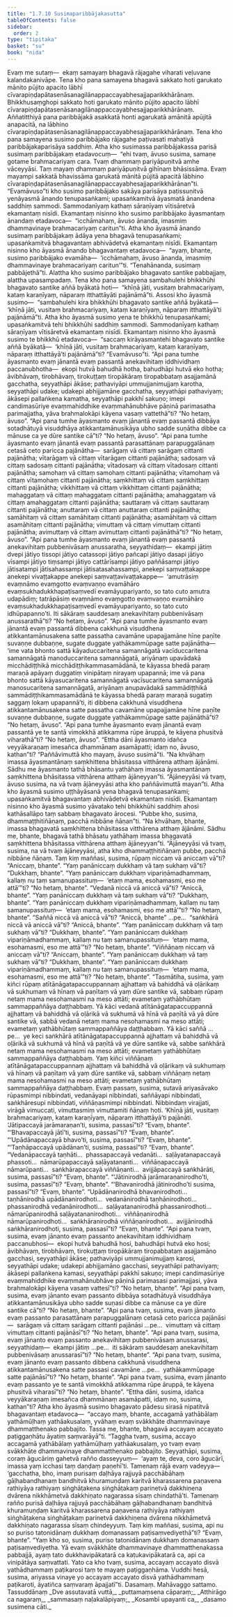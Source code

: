 ```yaml
---
title: "1.7.10 Susimaparibbājakasutta"
tableOfContents: false
sidebar:
  order: 2
type: "tipitaka"
basket: "su"
book: "nida"
---
```



<DynamicBreadcrumb />

<Division number="70" book="nida" bookNo="12" page="340">

<Paragraph number="518" book="nida">
Evaṃ me sutaṃ—  ekaṃ samayaṃ bhagavā rājagahe viharati veḷuvane kalandakanivāpe. Tena kho pana samayena bhagavā sakkato hoti garukato mānito pūjito apacito lābhī cīvarapiṇḍapātasenāsanagilānappaccayabhesajjaparikkhārānaṃ. Bhikkhusaṃghopi sakkato hoti garukato mānito pūjito apacito lābhī cīvarapiṇḍapātasenāsanagilānappaccayabhesajjaparikkhārānaṃ. Aññatitthiyā pana paribbājakā asakkatā honti agarukatā amānitā apūjitā anapacitā, na lābhino cīvarapiṇḍapātasenāsanagilānappaccayabhesajjaparikkhārānaṃ.
</Paragraph>

<Paragraph number="519" book="nida">
Tena kho pana samayena susimo paribbājako rājagahe paṭivasati mahatiyā paribbājakaparisāya saddhiṃ. Atha kho susimassa paribbājakassa parisā susimaṃ paribbājakaṃ etadavocuṃ—  “ehi tvaṃ, āvuso susima, samaṇe gotame brahmacariyaṃ cara. Tvaṃ dhammaṃ pariyāpuṇitvā amhe vāceyyāsi. Taṃ mayaṃ dhammaṃ pariyāpuṇitvā gihīnaṃ bhāsissāma. Evaṃ mayampi sakkatā bhavissāma garukatā mānitā pūjitā apacitā lābhino cīvarapiṇḍapātasenāsanagilānappaccayabhesajjaparikkhārānan”ti. “Evamāvuso”ti kho susimo paribbājako sakāya parisāya paṭissuṇitvā yenāyasmā ānando tenupasaṅkami; upasaṅkamitvā āyasmatā ānandena saddhiṃ sammodi. Sammodanīyaṃ kathaṃ sāraṇīyaṃ vītisāretvā ekamantaṃ nisīdi. Ekamantaṃ nisinno kho susimo paribbājako āyasmantaṃ ānandaṃ etadavoca—  “icchāmahaṃ, āvuso ānanda, imasmiṃ dhammavinaye brahmacariyaṃ caritun”ti.
</Paragraph>

<Paragraph number="520" book="nida">
Atha kho āyasmā ānando susimaṃ paribbājakaṃ ādāya yena bhagavā tenupasaṅkami; upasaṅkamitvā bhagavantaṃ abhivādetvā ekamantaṃ nisīdi. Ekamantaṃ nisinno kho āyasmā ānando bhagavantaṃ etadavoca—  “ayaṃ, bhante, susimo paribbājako evamāha—  ‘icchāmahaṃ, āvuso ānanda, imasmiṃ dhammavinaye brahmacariyaṃ caritun’”ti. “Tenahānanda, susimaṃ pabbājethā”ti. Alattha kho susimo paribbājako bhagavato santike pabbajjaṃ, alattha upasampadaṃ.
</Paragraph>

<Paragraph number="521" book="nida">
Tena kho pana samayena sambahulehi bhikkhūhi bhagavato santike aññā byākatā hoti—  “khīṇā jāti, vusitaṃ brahmacariyaṃ, kataṃ karaṇīyaṃ, nāparaṃ itthattāyāti pajānāmā”ti. Assosi kho āyasmā susimo—  “sambahulehi kira bhikkhūhi bhagavato santike aññā byākatā—  ‘khīṇā jāti, vusitaṃ brahmacariyaṃ, kataṃ karaṇīyaṃ, nāparaṃ itthattāyā’ti pajānāmā”ti. Atha kho āyasmā susimo yena te bhikkhū tenupasaṅkami; upasaṅkamitvā tehi bhikkhūhi saddhiṃ sammodi. Sammodanīyaṃ kathaṃ sāraṇīyaṃ vītisāretvā ekamantaṃ nisīdi. Ekamantaṃ nisinno kho āyasmā susimo te bhikkhū etadavoca—  “saccaṃ kirāyasmantehi bhagavato santike aññā byākatā—  ‘khīṇā jāti, vusitaṃ brahmacariyaṃ, kataṃ karaṇīyaṃ, nāparaṃ itthattāyā’ti pajānāmā”ti? “Evamāvuso”ti.
</Paragraph>

<Paragraph number="522" book="nida">
“Api pana tumhe āyasmanto evaṃ jānantā evaṃ passantā anekavihitaṃ iddhividhaṃ paccanubhotha—  ekopi hutvā bahudhā hotha, bahudhāpi hutvā eko hotha; āvibhāvaṃ, tirobhāvaṃ, tirokuṭṭaṃ tiropākāraṃ tiropabbataṃ asajjamānā gacchatha, seyyathāpi ākāse; pathaviyāpi ummujjanimujjaṃ karotha, seyyathāpi udake; udakepi abhijjamāne gacchatha, seyyathāpi pathaviyaṃ; ākāsepi pallaṅkena kamatha, seyyathāpi pakkhī sakuṇo; imepi candimasūriye evaṃmahiddhike evaṃmahānubhāve pāṇinā parimasatha parimajjatha, yāva brahmalokāpi kāyena vasaṃ vattethā”ti? “No hetaṃ, āvuso”.
</Paragraph>

<Paragraph number="523" book="nida">
“Api pana tumhe āyasmanto evaṃ jānantā evaṃ passantā dibbāya sotadhātuyā visuddhāya atikkantamānusikāya ubho sadde suṇātha dibbe ca mānuse ca ye dūre santike cā”ti? “No hetaṃ, āvuso”.
</Paragraph>

<Paragraph number="524" book="nida">
“Api pana tumhe āyasmanto evaṃ jānantā evaṃ passantā parasattānaṃ parapuggalānaṃ cetasā ceto paricca pajānātha—  sarāgaṃ vā cittaṃ sarāgaṃ cittanti pajānātha; vītarāgaṃ vā cittaṃ vītarāgaṃ cittanti pajānātha; sadosaṃ vā cittaṃ sadosaṃ cittanti pajānātha; vītadosaṃ vā cittaṃ vītadosaṃ cittanti pajānātha; samohaṃ vā cittaṃ samohaṃ cittanti pajānātha; vītamohaṃ vā cittaṃ vītamohaṃ cittanti pajānātha; saṃkhittaṃ vā cittaṃ saṃkhittaṃ cittanti pajānātha; vikkhittaṃ vā cittaṃ vikkhittaṃ cittanti pajānātha; mahaggataṃ vā cittaṃ mahaggataṃ cittanti pajānātha; amahaggataṃ vā cittaṃ amahaggataṃ cittanti pajānātha; sauttaraṃ vā cittaṃ sauttaraṃ cittanti pajānātha; anuttaraṃ vā cittaṃ anuttaraṃ cittanti pajānātha; samāhitaṃ vā cittaṃ samāhitaṃ cittanti pajānātha; asamāhitaṃ vā cittaṃ asamāhitaṃ cittanti pajānātha; vimuttaṃ vā cittaṃ vimuttaṃ cittanti pajānātha; avimuttaṃ vā cittaṃ avimuttaṃ cittanti pajānāthā”ti? “No hetaṃ, āvuso”.
</Paragraph>

<Paragraph number="525" book="nida">
“Api pana tumhe āyasmanto evaṃ jānantā evaṃ passantā anekavihitaṃ pubbenivāsaṃ anussaratha, seyyathidaṃ—  ekampi jātiṃ dvepi jātiyo tissopi jātiyo catassopi jātiyo pañcapi jātiyo dasapi jātiyo vīsampi jātiyo tiṃsampi jātiyo cattārīsampi jātiyo paññāsampi jātiyo jātisatampi jātisahassampi jātisatasahassampi, anekepi saṃvaṭṭakappe anekepi vivaṭṭakappe anekepi saṃvaṭṭavivaṭṭakappe—  ‘amutrāsiṃ evaṃnāmo evaṃgotto evaṃvaṇṇo evamāhāro evaṃsukhadukkhapaṭisaṃvedī evamāyupariyanto, so tato cuto amutra udapādiṃ; tatrāpāsiṃ evaṃnāmo evaṃgotto evaṃvaṇṇo evamāhāro evaṃsukhadukkhapaṭisaṃvedī evamāyupariyanto, so tato cuto idhūpapanno’ti. Iti sākāraṃ sauddesaṃ anekavihitaṃ pubbenivāsaṃ anussarathā”ti? “No hetaṃ, āvuso”.
</Paragraph>

<Paragraph number="526" book="nida">
“Api pana tumhe āyasmanto evaṃ jānantā evaṃ passantā dibbena cakkhunā visuddhena atikkantamānusakena satte passatha cavamāne upapajjamāne hīne paṇīte suvaṇṇe dubbaṇṇe, sugate duggate yathākammūpage satte pajānātha—  ‘ime vata bhonto sattā kāyaduccaritena samannāgatā vacīduccaritena samannāgatā manoduccaritena samannāgatā, ariyānaṃ upavādakā micchādiṭṭhikā micchādiṭṭhikammasamādānā, te kāyassa bhedā paraṃ maraṇā apāyaṃ duggatiṃ vinipātaṃ nirayaṃ upapannā; ime vā pana bhonto sattā kāyasucaritena samannāgatā vacīsucaritena samannāgatā manosucaritena samannāgatā, ariyānaṃ anupavādakā sammādiṭṭhikā sammādiṭṭhikammasamādānā te kāyassa bhedā paraṃ maraṇā sugatiṃ saggaṃ lokaṃ upapannā’ti, iti dibbena cakkhunā visuddhena atikkantamānusakena satte passatha cavamāne upapajjamāne hīne paṇīte suvaṇṇe dubbaṇṇe, sugate duggate yathākammūpage satte pajānāthā”ti? “No hetaṃ, āvuso”.
</Paragraph>

<Paragraph number="527" book="nida">
“Api pana tumhe āyasmanto evaṃ jānantā evaṃ passantā ye te santā vimokkhā atikkamma rūpe āruppā, te kāyena phusitvā viharathā”ti? “No hetaṃ, āvuso”.
</Paragraph>

<Paragraph number="528" book="nida">
“Ettha dāni āyasmanto idañca veyyākaraṇaṃ imesañca dhammānaṃ asamāpatti; idaṃ no, āvuso, kathan”ti? “Paññāvimuttā kho mayaṃ, āvuso susimā”ti.
</Paragraph>

<Paragraph number="529" book="nida">
“Na khvāhaṃ imassa āyasmantānaṃ saṃkhittena bhāsitassa vitthārena atthaṃ ājānāmi. Sādhu me āyasmanto tathā bhāsantu yathāhaṃ imassa āyasmantānaṃ saṃkhittena bhāsitassa vitthārena atthaṃ ājāneyyan”ti. “Ājāneyyāsi vā tvaṃ, āvuso susima, na vā tvaṃ ājāneyyāsi atha kho paññāvimuttā mayan”ti.
</Paragraph>

<Paragraph number="530" book="nida">
Atha kho āyasmā susimo uṭṭhāyāsanā yena bhagavā tenupasaṅkami; upasaṅkamitvā bhagavantaṃ abhivādetvā ekamantaṃ nisīdi. Ekamantaṃ nisinno kho āyasmā susimo yāvatako tehi bhikkhūhi saddhiṃ ahosi kathāsallāpo taṃ sabbaṃ bhagavato ārocesi. “Pubbe kho, susima, dhammaṭṭhitiñāṇaṃ, pacchā nibbāne ñāṇan”ti.
</Paragraph>

<Paragraph number="531" book="nida">
“Na khvāhaṃ, bhante, imassa bhagavatā saṃkhittena bhāsitassa vitthārena atthaṃ ājānāmi. Sādhu me, bhante, bhagavā tathā bhāsatu yathāhaṃ imassa bhagavatā saṃkhittena bhāsitassa vitthārena atthaṃ ājāneyyan”ti. “Ājāneyyāsi vā tvaṃ, susima, na vā tvaṃ ājāneyyāsi, atha kho dhammaṭṭhitiñāṇaṃ pubbe, pacchā nibbāne ñāṇaṃ.
</Paragraph>

<Paragraph number="532" book="nida">
Taṃ kiṃ maññasi, susima, rūpaṃ niccaṃ vā aniccaṃ vā”ti? “Aniccaṃ, bhante”. “Yaṃ panāniccaṃ dukkhaṃ vā taṃ sukhaṃ vā”ti? “Dukkhaṃ, bhante”. “Yaṃ panāniccaṃ dukkhaṃ vipariṇāmadhammaṃ, kallaṃ nu taṃ samanupassituṃ—  ‘etaṃ mama, esohamasmi, eso me attā’”ti? “No hetaṃ, bhante”. “Vedanā niccā vā aniccā vā”ti? “Aniccā, bhante”. “Yaṃ panāniccaṃ dukkhaṃ vā taṃ sukhaṃ vā”ti? “Dukkhaṃ, bhante”. “Yaṃ panāniccaṃ dukkhaṃ vipariṇāmadhammaṃ, kallaṃ nu taṃ samanupassituṃ—  ‘etaṃ mama, esohamasmi, eso me attā’”ti? “No hetaṃ, bhante”. “Saññā niccā vā aniccā vā”ti? “Aniccā, bhante” …pe…  “saṅkhārā niccā vā aniccā vā”ti? “Aniccā, bhante”. “Yaṃ panāniccaṃ dukkhaṃ vā taṃ sukhaṃ vā”ti? “Dukkhaṃ, bhante”. “Yaṃ panāniccaṃ dukkhaṃ vipariṇāmadhammaṃ, kallaṃ nu taṃ samanupassituṃ—  ‘etaṃ mama, esohamasmi, eso me attā’”ti? “No hetaṃ, bhante”. “Viññāṇaṃ niccaṃ vā aniccaṃ vā”ti? “Aniccaṃ, bhante”. “Yaṃ panāniccaṃ dukkhaṃ vā taṃ sukhaṃ vā”ti? “Dukkhaṃ, bhante”. “Yaṃ panāniccaṃ dukkhaṃ vipariṇāmadhammaṃ, kallaṃ nu taṃ samanupassituṃ—  ‘etaṃ mama, esohamasmi, eso me attā’”ti? “No hetaṃ, bhante”.
</Paragraph>

<Paragraph number="533" book="nida">
“Tasmātiha, susima, yaṃ kiñci rūpaṃ atītānāgatapaccuppannaṃ ajjhattaṃ vā bahiddhā vā oḷārikaṃ vā sukhumaṃ vā hīnaṃ vā paṇītaṃ vā yaṃ dūre santike vā, sabbaṃ rūpaṃ netaṃ mama nesohamasmi na meso attāti; evametaṃ yathābhūtaṃ sammappaññāya daṭṭhabbaṃ. Yā kāci vedanā atītānāgatapaccuppannā ajjhattaṃ vā bahiddhā vā oḷārikā vā sukhumā vā hīnā vā paṇītā vā yā dūre santike vā, sabbā vedanā netaṃ mama nesohamasmi na meso attāti; evametaṃ yathābhūtaṃ sammappaññāya daṭṭhabbaṃ. Yā kāci saññā …pe…  ye keci saṅkhārā atītānāgatapaccuppannā ajjhattaṃ vā bahiddhā vā oḷārikā vā sukhumā vā hīnā vā paṇītā vā ye dūre santike vā, sabbe saṅkhārā netaṃ mama nesohamasmi na meso attāti; evametaṃ yathābhūtaṃ sammappaññāya daṭṭhabbaṃ. Yaṃ kiñci viññāṇaṃ atītānāgatapaccuppannaṃ ajjhattaṃ vā bahiddhā vā oḷārikaṃ vā sukhumaṃ vā hīnaṃ vā paṇītaṃ vā yaṃ dūre santike vā, sabbaṃ viññāṇaṃ netaṃ mama nesohamasmi na meso attāti; evametaṃ yathābhūtaṃ sammappaññāya daṭṭhabbaṃ.
</Paragraph>

<Paragraph number="534" book="nida">
Evaṃ passaṃ, susima, sutavā ariyasāvako rūpasmimpi nibbindati, vedanāyapi nibbindati, saññāyapi nibbindati, saṅkhāresupi nibbindati, viññāṇasmimpi nibbindati. Nibbindaṃ virajjati, virāgā vimuccati, vimuttasmiṃ vimuttamiti ñāṇaṃ hoti. ‘Khīṇā jāti, vusitaṃ brahmacariyaṃ, kataṃ karaṇīyaṃ, nāparaṃ itthattāyā’ti pajānāti.
</Paragraph>

<Paragraph number="535" book="nida">
‘Jātipaccayā jarāmaraṇan’ti, susima, passasī”ti? “Evaṃ, bhante”. “‘Bhavapaccayā jātī’ti, susima, passasī”ti? “Evaṃ, bhante”. “‘Upādānapaccayā bhavo’ti, susima, passasī”ti? “Evaṃ, bhante”. “‘Taṇhāpaccayā upādānan’ti, susima, passasī”ti? “Evaṃ, bhante”. “Vedanāpaccayā taṇhāti…  phassapaccayā vedanāti…  saḷāyatanapaccayā phassoti…  nāmarūpapaccayā saḷāyatananti…  viññāṇapaccayā nāmarūpanti…  saṅkhārapaccayā viññāṇanti…  avijjāpaccayā saṅkhārāti, susima, passasī”ti? “Evaṃ, bhante”.
</Paragraph>

<Paragraph number="536" book="nida">
“‘Jātinirodhā jarāmaraṇanirodho’ti, susima, passasī”ti? “Evaṃ, bhante”. “‘Bhavanirodhā jātinirodho’ti susima, passasī”ti? “Evaṃ, bhante”. “Upādānanirodhā bhavanirodhoti…  taṇhānirodhā upādānanirodhoti…  vedanānirodhā taṇhānirodhoti…  phassanirodhā vedanānirodhoti…  saḷāyatananirodhā phassanirodhoti…  nāmarūpanirodhā saḷāyatananirodhoti…  viññāṇanirodhā nāmarūpanirodhoti…  saṅkhāranirodhā viññāṇanirodhoti…  avijjānirodhā saṅkhāranirodhoti, susima, passasī”ti? “Evaṃ, bhante”.
</Paragraph>

<Paragraph number="537" book="nida">
“Api pana tvaṃ, susima, evaṃ jānanto evaṃ passanto anekavihitaṃ iddhividhaṃ paccanubhosi—  ekopi hutvā bahudhā hosi, bahudhāpi hutvā eko hosi; āvibhāvaṃ, tirobhāvaṃ, tirokuṭṭaṃ tiropākāraṃ tiropabbataṃ asajjamāno gacchasi, seyyathāpi ākāse; pathaviyāpi ummujjanimujjaṃ karosi, seyyathāpi udake; udakepi abhijjamāno gacchasi, seyyathāpi pathaviyaṃ; ākāsepi pallaṅkena kamasi, seyyathāpi pakkhī sakuṇo; imepi candimasūriye evaṃmahiddhike evaṃmahānubhāve pāṇinā parimasasi parimajjasi, yāva brahmalokāpi kāyena vasaṃ vattesī”ti? “No hetaṃ, bhante”.
</Paragraph>

<Paragraph number="538" book="nida">
“Api pana tvaṃ, susima, evaṃ jānanto evaṃ passanto dibbāya sotadhātuyā visuddhāya atikkantamānusikāya ubho sadde suṇasi dibbe ca mānuse ca ye dūre santike cā”ti? “No hetaṃ, bhante”.
</Paragraph>

<Paragraph number="539" book="nida">
“Api pana tvaṃ, susima, evaṃ jānanto evaṃ passanto parasattānaṃ parapuggalānaṃ cetasā ceto paricca pajānāsi—  sarāgaṃ vā cittaṃ sarāgaṃ cittanti pajānāsi …pe…  vimuttaṃ vā cittaṃ vimuttaṃ cittanti pajānāsī”ti? “No hetaṃ, bhante”.
</Paragraph>

<Paragraph number="540" book="nida">
“Api pana tvaṃ, susima, evaṃ jānanto evaṃ passanto anekavihitaṃ pubbenivāsaṃ anussarasi, seyyathidaṃ—  ekampi jātiṃ …pe…  iti sākāraṃ sauddesaṃ anekavihitaṃ pubbenivāsaṃ anussarasī”ti? “No hetaṃ, bhante”.
</Paragraph>

<Paragraph number="541" book="nida">
“Api pana tvaṃ, susima, evaṃ jānanto evaṃ passanto dibbena cakkhunā visuddhena atikkantamānusakena satte passasi cavamāne …pe…  yathākammūpage satte pajānāsī”ti? “No hetaṃ, bhante”.
</Paragraph>

<Paragraph number="542" book="nida">
“Api pana tvaṃ, susima, evaṃ jānanto evaṃ passanto ye te santā vimokkhā atikkamma rūpe āruppā, te kāyena phusitvā viharasī”ti? “No hetaṃ, bhante”.
</Paragraph>

<Paragraph number="543" book="nida">
“Ettha dāni, susima, idañca veyyākaraṇaṃ imesañca dhammānaṃ asamāpatti, idaṃ no, susima, kathan”ti?
</Paragraph>

<Paragraph number="544" book="nida">
Atha kho āyasmā susimo bhagavato pādesu sirasā nipatitvā bhagavantaṃ etadavoca—  “accayo maṃ, bhante, accagamā yathābālaṃ yathāmūḷhaṃ yathāakusalaṃ, yvāhaṃ evaṃ svākkhāte dhammavinaye dhammatthenako pabbajito. Tassa me, bhante, bhagavā accayaṃ accayato paṭiggaṇhātu āyatiṃ saṃvarāyā”ti.
</Paragraph>

<Paragraph number="545" book="nida">
“Taggha tvaṃ, susima, accayo accagamā yathābālaṃ yathāmūḷhaṃ yathāakusalaṃ, yo tvaṃ evaṃ svākkhāte dhammavinaye dhammatthenako pabbajito. Seyyathāpi, susima, coraṃ āgucāriṃ gahetvā rañño dasseyyuṃ—  ‘ayaṃ te, deva, coro āgucārī, imassa yaṃ icchasi taṃ daṇḍaṃ paṇehī’ti. Tamenaṃ rājā evaṃ vadeyya—  ‘gacchatha, bho, imaṃ purisaṃ daḷhāya rajjuyā pacchābāhaṃ gāḷhabandhanaṃ bandhitvā khuramuṇḍaṃ karitvā kharassarena paṇavena rathiyāya rathiyaṃ siṅghāṭakena siṅghāṭakaṃ parinetvā dakkhiṇena dvārena nikkhāmetvā dakkhiṇato nagarassa sīsaṃ chindathā’ti. Tamenaṃ rañño purisā daḷhāya rajjuyā pacchābāhaṃ gāḷhabandhanaṃ bandhitvā khuramuṇḍaṃ karitvā kharassarena paṇavena rathiyāya rathiyaṃ siṅghāṭakena siṅghāṭakaṃ parinetvā dakkhiṇena dvārena nikkhāmetvā dakkhiṇato nagarassa sīsaṃ chindeyyuṃ. Taṃ kiṃ maññasi, susima, api nu so puriso tatonidānaṃ dukkhaṃ domanassaṃ paṭisaṃvediyethā”ti? “Evaṃ, bhante”.
</Paragraph>

<Paragraph number="546" book="nida">
“Yaṃ kho so, susima, puriso tatonidānaṃ dukkhaṃ domanassaṃ paṭisaṃvediyetha. Yā evaṃ svākkhāte dhammavinaye dhammatthenakassa pabbajjā, ayaṃ tato dukkhavipākatarā ca kaṭukavipākatarā ca, api ca vinipātāya saṃvattati. Yato ca kho tvaṃ, susima, accayaṃ accayato disvā yathādhammaṃ paṭikarosi taṃ te mayaṃ paṭiggaṇhāma. Vuddhi hesā, susima, ariyassa vinaye yo accayaṃ accayato disvā yathādhammaṃ paṭikaroti, āyatiñca saṃvaraṃ āpajjatī”ti.

</Paragraph>
</Division>

<Paragraph number="547" type="center" book="nida">
Dasamaṃ.



</Paragraph>

<Paragraph number="548" type="center" book="nida">
Mahāvaggo sattamo.



</Paragraph>

<Paragraph number="549" type="center" book="nida">
Tassuddānaṃ


</Paragraph>

<Paragraph number="550" type="verses" book="nida">
_Dve assutavatā vuttā,_  
_puttamaṃsena cāparaṃ;_  
_Atthirāgo ca nagaraṃ,_  
_sammasaṃ naḷakalāpiyaṃ;_  
_Kosambī upayanti ca,_  
_dasamo susimena cāti._
</Paragraph>